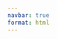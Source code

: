 ```yaml
---
navbar: true 
format: html
---
```



<!-- Hi there, I’m Janith Wanniarachchi, A Econometrics and Business Statistics PhD candidate at Monash University, Australia, an R Shiny Developer at [Appsilon](https://appsilon.com/) and a BSc. in Statistics (Hons.) graduate from the University of Sri Jayewardenepura, Sri Lanka. -->

<!-- There's more to who I am, what I have done, how I ended up here. An updated history of my work and achievements can be found in [my Curriculum Vitae here](Janith_Wanniarachchi_Portfolio.pdf) -->

<!-- My research interests are mainly in data visualization, explainable AI and climate sciences. In this website you will find some of my work and interests in statistics and creative writing. If you find anything out of place or worth mentioning to me, please contact me through my socials. If you want to learn more about my academic and professional background, check out my Resume. -->

<!-- There's more to come in this section! Stay tuned! -->

```{=html}
<!-- <h5> Until the site revamp is done you can always check out the creative corner where I update frequently! Or check out my Github to see what I have been up to recently </h5> -->
```
